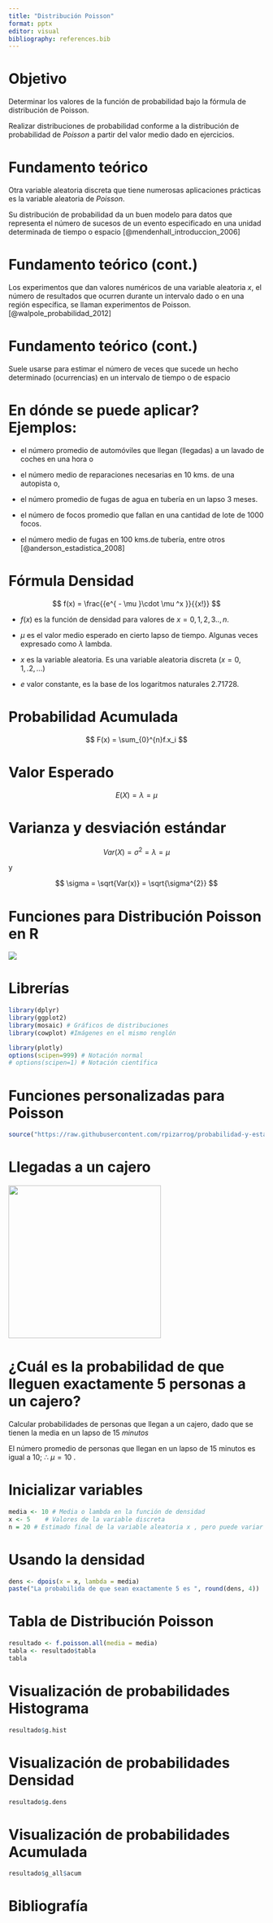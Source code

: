 ---
title: "Distribución Poisson"
format: pptx
editor: visual
bibliography: references.bib
---

# Objetivo

Determinar los valores de la función de probabilidad bajo la fórmula de distribución de Poisson.

Realizar distribuciones de probabilidad conforme a la distribución de probabilidad de *Poisson* a partir del valor medio dado en ejercicios.

# Fundamento teórico

Otra variable aleatoria discreta que tiene numerosas aplicaciones prácticas es la variable aleatoria de *Poisson*.

Su distribución de probabilidad da un buen modelo para datos que representa el número de sucesos de un evento especificado en una unidad determinada de tiempo o espacio [@mendenhall_introduccion_2006]

# Fundamento teórico (cont.)

Los experimentos que dan valores numéricos de una variable aleatoria $x$, el número de resultados que ocurren durante un intervalo dado o en una región específica, se llaman experimentos de Poisson.[@walpole_probabilidad_2012]

# Fundamento teórico (cont.)

Suele usarse para estimar el número de veces que sucede un hecho determinado (ocurrencias) en un intervalo de tiempo o de espacio

# En dónde se puede aplicar?Ejemplos:

-   el número promedio de automóviles que llegan (llegadas) a un lavado de coches en una hora o

-   el número medio de reparaciones necesarias en 10 kms. de una autopista o,

-   el número promedio de fugas de agua en tubería en un lapso 3 meses.

-   el número de focos promedio que fallan en una cantidad de lote de 1000 focos.

-   el número medio de fugas en 100 kms.de tubería, entre otros [@anderson_estadistica_2008]

# Fórmula Densidad

$$
f(x) = \frac{{e^{ - \mu }\cdot \mu ^x }}{{x!}}
$$

-   $f(x)$ es la función de densidad para valores de $x=0,1,2,3..,n$.

-   $\mu$ es el valor medio esperado en cierto lapso de tiempo. Algunas veces expresado como $\lambda$ lambda.

-   $x$ es la variable aleatoria. Es una variable aleatoria discreta $(x = 0, 1,. 2, . . . )$

-   $e$ valor constante, es la base de los logaritmos naturales $2.71728$.

# Probabilidad Acumulada

$$
F(x) = \sum_{0}^{n}f.x_i
$$

# Valor Esperado

$$
E(X) = \lambda = \mu
$$

# Varianza y desviación estándar

$$
Var(X) = \sigma^{2} = \lambda = \mu
$$

y

$$
\sigma = \sqrt{Var(x)} = \sqrt{\sigma^{2}}
$$

# Funciones para Distribución Poisson en R

![](images/funciones%20probabilidad%20en%20R.%20Poisson.png)

# Librerías

```{r echo=TRUE, warning=FALSE, message=FALSE}
library(dplyr)
library(ggplot2)
library(mosaic) # Gráficos de distribuciones
library(cowplot) #Imágenes en el mismo renglón

library(plotly)
options(scipen=999) # Notación normal
# options(scipen=1) # Notación científica
```

# Funciones personalizadas para Poisson

```{r echo=TRUE, message=FALSE, warning=FALSE}
source("https://raw.githubusercontent.com/rpizarrog/probabilidad-y-estad-stica/master/Agosto-Diciembre%202022/funciones/funciones%20para%20distribuciones.R")
```

# Llegadas a un cajero

![](images/cajero%20automatico-01.jfif){width="300"}

# ¿Cuál es la probabilidad de que lleguen exactamente 5 personas a un cajero?

Calcular probabilidades de personas que llegan a un cajero, dado que se tienen la media en un lapso de $15$ $minutos$

El número promedio de personas que llegan en un lapso de $15$ minutos es igual a $10$; $\therefore$ $\mu=10$ .

# Inicializar variables

```{r echo=TRUE}
media <- 10 # Media o lambda en la función de densidad
x <- 5    # Valores de la variable discreta
n = 20 # Estimado final de la variable aleatoria x , pero puede variar
```

# Usando la densidad

```{r echo=TRUE}
dens <- dpois(x = x, lambda = media)
paste("La probabilida de que sean exactamente 5 es ", round(dens, 4))
```

# Tabla de Distribución Poisson

```{r echo=TRUE}
resultado <- f.poisson.all(media = media)
tabla <- resultado$tabla
tabla
```

# Visualización de probabilidades Histograma

```{r echo=TRUE}
resultado$g.hist
```

# Visualización de probabilidades Densidad

```{r echo=TRUE}
resultado$g.dens
```

# Visualización de probabilidades Acumulada

```{r echo=TRUE}
resultado$g_all$acum
```

# Bibliografía
